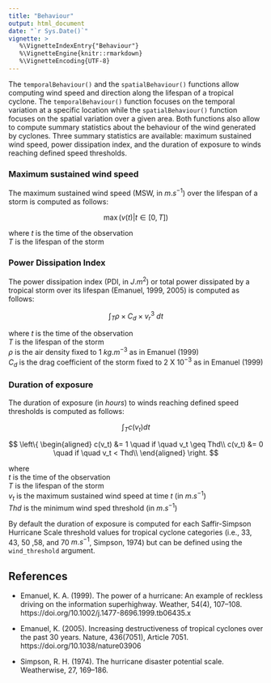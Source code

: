 ```yaml
---
title: "Behaviour"
output: html_document
date: "`r Sys.Date()`"
vignette: >
   %\VignetteIndexEntry{"Behaviour"}
   %\VignetteEngine{knitr::rmarkdown}
   %\VignetteEncoding{UTF-8}
---
```


The `temporalBehaviour()` and the `spatialBehaviour()` functions allow computing wind speed and direction along the lifespan of a tropical cyclone. The `temporalBehaviour()` function focuses on the temporal variation at a specific location while the `spatialBehaviour()` function focuses on the spatial variation over a given area. Both functions also allow to compute summary statistics about the behaviour of the wind generated by cyclones. Three summary statistics are available: maximum sustained wind speed, power dissipation index, and the duration of exposure to winds reaching defined speed thresholds.

### Maximum sustained wind speed

The maximum sustained wind speed (MSW, in $m.s^{-1}$) over the lifespan of a storm is computed as follows:

$$
\max(v(t) | t \in [0,T])
$$

where
$t$ is the time of the observation<br />
$T$ is the lifespan of the storm<br />

### Power Dissipation Index

The power dissipation index (PDI, in $J.m^{2}$) or total power dissipated by a tropical storm over its lifespan (Emanuel, 1999, 2005) is computed as follows:

$$
\int_T \rho \times C_d \times v_r^3 \ dt
$$

where
$t$ is the time of the observation<br />
$T$ is the lifespan of the storm<br />
$\rho$ is the air density fixed to $1$ $kg.m^{-3}$ as in Emanuel (1999)<br />
$C_d$ is the drag coefficient of the storm fixed to $2$ X $10^{-3}$ as in Emanuel (1999)<br />

### Duration of exposure

The duration of exposure (in $hours$) to winds reaching defined speed thresholds is computed as follows:

$$
\int_T c(v_t) dt
$$

$$
\left\{
\begin{aligned}
c(v_t) &= 1 \quad if \quad v_t \geq Thd\\
c(v_t) &= 0 \quad if \quad v_t < Thd\\
\end{aligned}
\right.
$$

where<br/>
$t$ is the time of the observation<br/>
$T$ is the lifespan of the storm<br/>
$v_t$ is the maximum sustained wind speed at time $t$ (in $m.s^{-1}$)<br/>
$Thd$ is the minimum wind sped threshold (in $m.s^{-1}$)<br/>

By default the duration of exposure is computed for each Saffir-Simpson Hurricane Scale threshold values for tropical cyclone categories (i.e., $33$, $43$, $50$ ,$58$, and $70$ $m.s^{-1}$, Simpson, 1974) but can be defined using the `wind_threshold` argument.

## References
* Emanuel, K. A. (1999). The power of a hurricane: An example of reckless driving on the information superhighway. Weather, 54(4), 107–108. https://doi.org/10.1002/j.1477-8696.1999.tb06435.x

* Emanuel, K. (2005). Increasing destructiveness of tropical cyclones over the past 30 years. Nature, 436(7051), Article 7051. https://doi.org/10.1038/nature03906

* Simpson, R. H. (1974). The hurricane disaster potential scale. Weatherwise, 27, 169–186.
